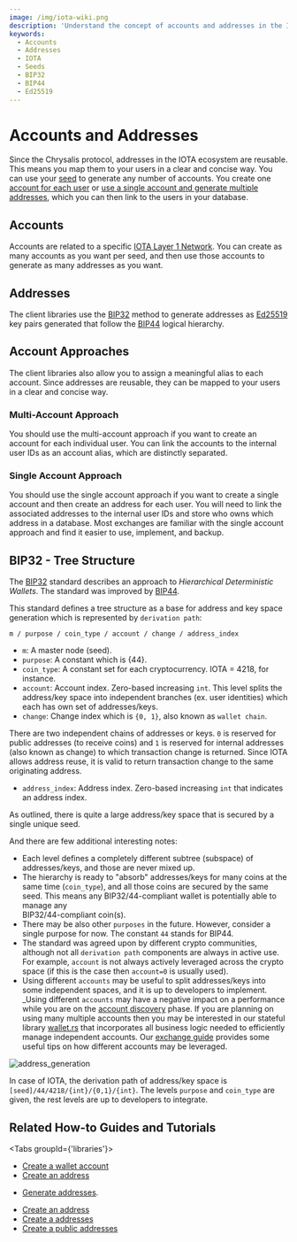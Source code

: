 ```yaml
---
image: /img/iota-wiki.png
description: 'Understand the concept of accounts and addresses in the IOTA ecosystem, the differences between the multi-account and single account approaches, and the BIP32 tree structure for address and key space generation.'
keywords:
  - Accounts
  - Addresses
  - IOTA
  - Seeds
  - BIP32
  - BIP44
  - Ed25519
---
```



# Accounts and Addresses

Since the Chrysalis protocol, addresses in the IOTA ecosystem are reusable. This means you map them to your
users in a clear and concise way. You can use your [seed](seeds.mdx) to generate any number of accounts. You create
one [account for each user](#single-account-approach)
or [use a single account and generate multiple addresses](#multiple-account-approach),
which you can then link to the users in your database.

## Accounts

Accounts are related to a specific [IOTA Layer 1 Network](../../explanations/what-is-shimmer/layer-1-landscape.md). You can create as many accounts as you want per seed, and then use those accounts to generate as many addresses as you want.

## Addresses

The client libraries use the [BIP32](#BIP32-tree-structure) method to generate
addresses as [Ed25519](https://en.wikipedia.org/wiki/EdDSA#Ed25519) key pairs generated that follow the
[BIP44](https://github.com/bitcoin/bips/blob/master/bip-0044.mediawiki) logical hierarchy.

## Account Approaches

The client libraries also allow you to assign a meaningful alias to each account. Since addresses are reusable, they can be mapped to your users in a clear and concise way.

### Multi-Account Approach

You should use the multi-account approach if you want to create an account for each individual user. You can link the accounts to the internal user IDs as an account alias, which are distinctly separated.

### Single Account Approach

You should use the single account approach if you want to create a single account and then create an address for each user. You will need to link the associated addresses to the internal user IDs and store who owns which address in a database. Most exchanges are familiar with the single account approach and find it easier to use, implement, and backup.

## BIP32 - Tree Structure

The [BIP32](https://github.com/bitcoin/bips/blob/master/bip-0032.mediawiki) standard describes an approach to
_Hierarchical Deterministic Wallets_. The standard was improved by [BIP44](https://github.com/bitcoin/bips/blob/master/bip-0044.mediawiki).

This standard defines a tree structure as a base for address and key space generation which is represented by
`derivation path`:

```plaintext
m / purpose / coin_type / account / change / address_index
```

- `m`: A master node (seed).
- `purpose`: A constant which is {44}.
- `coin_type`: A constant set for each cryptocurrency. IOTA = 4218, for instance.
- `account`: Account index. Zero-based increasing `int`. This level splits the address/key space into independent
  branches (ex. user identities) which each has own set of addresses/keys.
- `change`: Change index which is `{0, 1}`, also known as `wallet chain`.

There are two independent chains of addresses or keys. `0` is reserved for public addresses (to receive coins) and `1` is
reserved for internal addresses (also known as change) to which transaction change is returned. Since IOTA allows address
reuse, it is valid to return transaction change to the same originating address.

- `address_index`: Address index. Zero-based increasing `int` that indicates an address index.

As outlined, there is quite a large address/key space that is secured by a single unique seed.

And there are few additional interesting notes:

- Each level defines a completely different subtree (subspace) of addresses/keys, and those are never mixed up.
- The hierarchy is ready to "absorb" addresses/keys for many coins at the same time (`coin_type`), and all those coins
  are secured by the same seed. This means any BIP32/44-compliant wallet is potentially able to manage any \
  BIP32/44-compliant coin(s).
- There may be also other `purposes` in the future. However, consider a single purpose for now. The constant `44` stands
  for BIP44.
- The standard was agreed upon by different crypto communities, although not all `derivation path` components are always in active use. For example, `account` is not always actively leveraged across the crypto space (if this is the case then `account=0` is usually used).
- Using different `accounts` may be useful to split addresses/keys into some independent spaces, and it is up to
  developers to implement. \_Using different `accounts` may have a negative impact on a performance while you are on the
  [account discovery](https://github.com/bitcoin/bips/blob/master/bip-0044.mediawiki#account-discovery) phase. If you are
  planning on using many multiple accounts then you may be interested in our stateful library
  [wallet.rs](https://wiki.iota.org/wallet.rs/welcome) that incorporates all business logic needed to efficiently manage
  independent accounts.
  Our [exchange guide](https://wiki.iota.org/docs/build/exchange-integration/exchange-integration-guide)
  provides some useful tips on how different accounts may be leveraged.

![address_generation](/img/libraries/address_generation.svg)

In case of IOTA, the derivation path of address/key space is `[seed]/44/4218/{int}/{0,1}/{int}`. The levels `purpose`
and `coin_type` are given, the rest levels are up to developers to integrate.

## Related How-to Guides and Tutorials

<Tabs groupId={'libraries'}>
<TabItem value="wallet.rs" label="wallet.rs">

- [Create a wallet account](https://wiki.iota.org/shimmer/wallet.rs/how_tos/accounts_and_addresses/create_a_wallet_account/)
- [Create an address](https://wiki.iota.org/shimmer/wallet.rs/how_tos/accounts_and_addresses/generate_address/)

</TabItem>
<TabItem value="iota.rs" label="iota.rs">

- [Generate addresses](https://wiki.iota.org/shimmer/iota.rs/how_tos/generate_addresses/).

</TabItem>
<TabItem value="iota.js" label="iota.js">

- [Create an address](https://wiki.iota.org/shimmer/iotajs/how_tos/address/)
- [Create a addresses](https://wiki.iota.org/shimmer/iotajs/tutorials/value-transactions/generate-addresses/)
- [Create a public addresses](https://wiki.iota.org/shimmer/iotajs/tutorials/value-transactions/public-addresses/)

</TabItem>

</Tabs>
